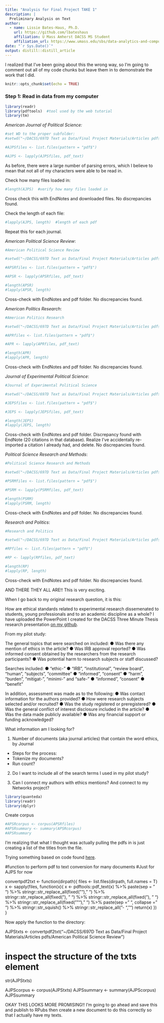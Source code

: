 ```yaml
---
title: "Analysis for Final Project TAKE 1"
description: |
  Preliminary Analysis on Text
author:
  - name: Lissie Bates-Haus, Ph.D. 
    url: https://github.com/lbateshaus
    affiliation: U Mass Amherst DACSS MS Student
    affiliation_url: https://www.umass.edu/sbs/data-analytics-and-computational-social-science-program/ms
date: "`r Sys.Date()`"
output: distill::distill_article
---
```


I realized that I've been going about this the wrong way, so I'm going to comment out all of my code chunks but leave them in to demonstrate the work that I did.

```r
knitr::opts_chunk$set(echo = TRUE)
```

### Step 1: Read in data from my computer

```r
library(readr)
library(pdftools)  #tool used by the web tutorial
library(tm)
```

_American Journal of Political Science:_

```r
#set WD to the proper subfolder:
#setwd("~/DACSS/697D Text as Data/Final Project Materials/Articles pdfs/American Journal of Political Science")

#AJPSfiles <- list.files(pattern = "pdf$")

#AJPS <- lapply(AJPSfiles, pdf_text)

```

As before, there were a large number of parsing errors, which I believe to mean that not all of my characters were able to be read in.

Check how many files loaded in:

```r
#length(AJPS)  #verify how many files loaded in
```

Cross check this with EndNotes and downloaded files. No discrepancies found.

Check the length of each file:

```r
#lapply(AJPS, length)  #length of each pdf
```

Repeat this for each journal.

_American Political Science Review_:

```r

#American Political Science Review

#setwd("~/DACSS/697D Text as Data/Final Project Materials/Articles pdfs/American Political Science Review")

#APSRfiles <- list.files(pattern = "pdf$")

#APSR <- lapply(APSRfiles, pdf_text)

#length(APSR)
#lapply(APSR, length) 
```

Cross-check with EndNotes and pdf folder. No discrepancies found.

_American Politics Research_:

```r

#American Politics Research

#setwd("~/DACSS/697D Text as Data/Final Project Materials/Articles pdfs/American Politics Research")

#APRfiles <- list.files(pattern = "pdf$")

#APR <- lapply(APRfiles, pdf_text)

#length(APR)
#lapply(APR, length) 
```

Cross-check with EndNotes and pdf folder. No discrepancies found.

_Journal of Experimental Political Science_:

```r

#Journal of Experimental Political Science

#setwd("~/DACSS/697D Text as Data/Final Project Materials/Articles pdfs/Journal of Experimental Political Science")

#JEPSfiles <- list.files(pattern = "pdf$")

#JEPS <- lapply(JEPSfiles, pdf_text)

#length(JEPS)
#lapply(JEPS, length) 
```

Cross-check with EndNotes and pdf folder. Discrepancy found with EndNote (20 citations in that database). Realize I've accidentally re-imported a citation I already had, and delete. No discrepancies found.

_Political Science Research and Methods_:

```r

#Political Science Research and Methods

#setwd("~/DACSS/697D Text as Data/Final Project Materials/Articles pdfs/Political Science Research and Methods")

#PSRMfiles <- list.files(pattern = "pdf$")

#PSRM <- lapply(PSRMfiles, pdf_text)

#length(PSRM)
#lapply(PSRM, length) 
```

Cross-check with EndNotes and pdf folder. No discrepancies found.

_Research and Politics_:

```r

#Research and Politics

#setwd("~/DACSS/697D Text as Data/Final Project Materials/Articles pdfs/Research and Politics")

#RPfiles <- list.files(pattern = "pdf$")

#RP <- lapply(RPfiles, pdf_text)

#length(RP)
#lapply(RP, length) 
```

Cross-check with EndNotes and pdf folder. No discrepancies found.

AND THERE THEY ALL ARE!! This is very exciting.

When I go back to my original research question, it is this:

How are ethical standards related to experimental research dissemenated to students, young professionals and to an academic discipline as a whole? I have uploaded the PowerPoint I created for the DACSS Three Minute Thesis research presentation [on my github](https://github.com/lbateshaus/Ethics/blob/main/Three%20Minute%20Thesis%20Presentation.pptx).

From my pilot study:

The general topics that were searched on included:
● Was there any mention of ethics in the article?
● Was IRB approval reported?
● Was informed consent obtained by the researchers from the research participants?
● Was potential harm to research subjects or staff discussed?

Searches included:
● "ethic-"
● "IRB", "institutional", "review board", "human", "subjects", "committee"
● "informed", "consent"
● "harm", "burden", "mitigat-", "minimi-" and "safe-"
● "informed", "consent"
● "benefit"

In addition, assessment was made as to the following:
● Was contact information for the authors provided?
● How were research subjects selected and/or recruited?
● Was the study registered or preregistered?
● Was the general conflict of interest disclosure included in the article?
● Was the data made publicly available?
● Was any financial support or funding acknowledged?

What information am I looking for?

1.  Number of documents (aka journal articles) that contain the word ethics, by Journal
  +   Steps for the process:
  +   Tokenize my documents?
  +   Run count?

2. Do I want to include all of the search terms I used in my pilot study? 

3. Can I connect my authors with ethics mentions? And connect to my Networks project?

```r
library(quanteda)
library(readr)
library(dplyr)
```

Create corpus

```r

#APSRcorpus <- corpus(APSRfiles)
#APSRsummary <- summary(APSRcorpus)
#APSRsummary

```

I'm realizing that what I thought was actually pulling the pdfs in is just creating a list of the titles from the file.

Trying something based on code found [here](https://slcladal.github.io/convertpdf2txt.html). 


#function to perform pdf to text conversion for many documents
#Just for AJPS for now

convertpdf2txt <- function(dirpath){
  files <- list.files(dirpath, full.names = T)
  x <- sapply(files, function(x){
  x <- pdftools::pdf_text(x) %>%
  paste(sep = " ") %>%
  stringr::str_replace_all(fixed("\n"), " ") %>%
  stringr::str_replace_all(fixed("\r"), " ") %>%
  stringr::str_replace_all(fixed("\t"), " ") %>%
  stringr::str_replace_all(fixed("\""), " ") %>%
  paste(sep = " ", collapse = " ") %>%
  stringr::str_squish() %>%
  stringr::str_replace_all("- ", "") 
  return(x)
    })
}



Now apply the function to the directory:



AJPStxts <- convertpdf2txt("~/DACSS/697D Text as Data/Final Project Materials/Articles pdfs/American Political Science Review")

# inspect the structure of the txts element
str(AJPStxts)


AJPScorpus <- corpus(AJPStxts)
AJPSsummary <- summary(AJPScorpus)
AJPSsummary                       


OKAY THIS LOOKS MORE PROMISING!!  I'm going to go ahead and save this and publish to RPubs then create a new document to do this correctly so that I actually have my texts.

